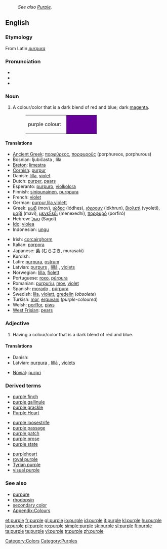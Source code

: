 {{wikipedia}}
: ''See also [[Purple]].''
==English==

===Etymology===
From Latin ''[[purpura]]''

===Pronunciation===
* {{IPA|ˈpɜː(r).pəl}}
* {{audio|en-us-purple.ogg|Audio (US)}}
* {{rhymes|ɜː(r)pəl}}

===Noun===
{{en-noun}}

# A colour/color that is a dark blend of red and blue; dark [[magenta]].
#: <table><tr><td height="25">purple colour: &nbsp;</td><td bgcolor="660099" width="80">&nbsp; </td></tr></table>

====Translations====
{{trans-top|colour}}
* [[Ancient Greek]]: [[πορφύρεος]], [[πορφυροῦς]] (porphureos, porphurous)
* Bosnian: ljubičasta {{f}}, lila {{f}}
* [[Breton]]: [[limestra]]
* [[Cornish]]: [[purpur]]
* Danish: [[lilla]], [[violet]]
* Dutch: [[purper]], [[paars]]
* Esperanto: [[purpuro]], [[violkolora]]
* Finnish: [[sinipunainen]], [[purppura]]
* French: [[violet#French|violet]]
* German: [[purpur]],[[lila]],[[violett]]
* Greek: [[μωβ]] (mov), [[ιώδες]] (iódhes), [[ιόχρουν]] (iókhrun), [[βιολετί]] (vyoletí), [[μαβί]] (maví), [[μενεξεδί]] (menexedhí), [[πορφυρό]] (porfiró)
* Hebrew: [[סגול]] (Sagol)
* [[Ido]]: [[violea]]
* Indonesian: [[ungu]]
{{trans-mid}}
* Irish: [[corcairghorm]]
* Italian: [[porpora]] {{m}}
* Japanese: [[紫]] (むらさき, murasaki)
* Kurdish: {{KUchar|[[مۆر]]}}
* Latin: [[purpura]], [[ostrum]]
* Latvian: [[purpurs]] {{m}}, [[lillā]] {{indecl}}, [[violets]] {{m}}
* Norwegian: [[lilla]], [[fiolett]]
* Portuguese: [[roxo]], [[púrpura]]
* Romanian: [[purpuriu]], [[mov]], [[violet]]
* Spanish: [[morado]] {{m}}, [[púrpura]] {{m}}
* Swedish: [[lila]], [[violett]], [[gredelin]] (''obsolete'')
* Turkish: [[mor]], [[erguvani]] (''purple-coloured'')
* Welsh: [[porffor]], [[piws]]
* [[West Frisian]]: [[pears]]
{{trans-bottom}}

===Adjective===
{{en-adj}}

# Having a colour/color that is a dark blend of red and blue.

====Translations====
{{trans-top|colour}}
* Danish: {{t|da|lilla}}
* Latvian: [[purpurs|purpura]] {{gen}}, [[lillā]] {{indecl}}, [[violets]] {{m}}
{{trans-mid}}
* [[Novial]]: [[purpri]]
{{trans-bottom}}

{{trans-top|Democratic/Republican support}}
{{trans-mid}}
{{trans-bottom}}

===Derived terms===
{{top3}}
* [[purple finch]]
* [[purple gallinule]]
* [[purple grackle]]
* [[Purple Heart]]
{{mid3}}
* [[purple loosestrife]]
* [[purple passage]]
* [[purple patch]]
* [[purple prose]]
* [[purple state]]
{{mid3}}
* [[purpleheart]]
* [[royal purple]]
* [[Tyrian purple]]
* [[visual purple]]
{{bottom}}

===See also===
* [[purpure]]
* [[rhodopsin]]
* [[secondary color]]
* [[Appendix:Colours]]

[[Category:Colors]]
[[Category:Purples]]

[[et:purple]]
[[fr:purple]]
[[gl:purple]]
[[io:purple]]
[[id:purple]]
[[it:purple]]
[[kl:purple]]
[[hu:purple]]
[[ja:purple]]
[[pl:purple]]
[[ro:purple]]
[[simple:purple]]
[[sk:purple]]
[[sl:purple]]
[[fi:purple]]
[[ta:purple]]
[[te:purple]]
[[vi:purple]]
[[tr:purple]]
[[zh:purple]]